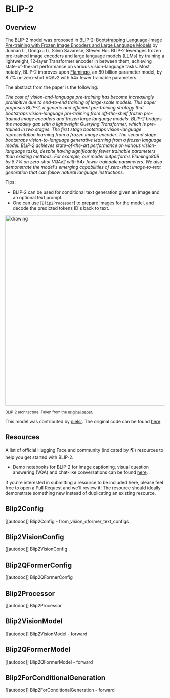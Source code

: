 <!--Copyright 2023 The HuggingFace Team. All rights reserved.

Licensed under the Apache License, Version 2.0 (the "License"); you may not use this file except in compliance with
the License. You may obtain a copy of the License at

http://www.apache.org/licenses/LICENSE-2.0

Unless required by applicable law or agreed to in writing, software distributed under the License is distributed on
an "AS IS" BASIS, WITHOUT WARRANTIES OR CONDITIONS OF ANY KIND, either express or implied. See the License for the
specific language governing permissions and limitations under the License.
-->

# BLIP-2

## Overview

The BLIP-2 model was proposed in [BLIP-2: Bootstrapping Language-Image Pre-training with Frozen Image Encoders and Large Language Models](https://arxiv.org/abs/2301.12597) by
Junnan Li, Dongxu Li, Silvio Savarese, Steven Hoi. BLIP-2 leverages frozen pre-trained image encoders and large language models (LLMs) by training a lightweight, 12-layer Transformer
encoder in between them, achieving state-of-the-art performance on various vision-language tasks. Most notably, BLIP-2 improves upon [Flamingo](https://arxiv.org/abs/2204.14198), an 80 billion parameter model, by 8.7%
on zero-shot VQAv2 with 54x fewer trainable parameters. 

The abstract from the paper is the following:

*The cost of vision-and-language pre-training has become increasingly prohibitive due to end-to-end training of large-scale models. This paper proposes BLIP-2, a generic and efficient pre-training strategy that bootstraps vision-language pre-training from off-the-shelf frozen pre-trained image encoders and frozen large language models. BLIP-2 bridges the modality gap with a lightweight Querying Transformer, which is pre-trained in two stages. The first stage bootstraps vision-language representation learning from a frozen image encoder. The second stage bootstraps vision-to-language generative learning from a frozen language model. BLIP-2 achieves state-of-the-art performance on various vision-language tasks, despite having significantly fewer trainable parameters than existing methods. For example, our model outperforms Flamingo80B by 8.7% on zero-shot VQAv2 with 54x fewer trainable parameters. We also demonstrate the model's emerging capabilities of zero-shot image-to-text generation that can follow natural language instructions.*

Tips:

- BLIP-2 can be used for conditional text generation given an image and an optional text prompt.
- One can use [`Blip2Processor`] to prepare images for the model, and decode the predicted tokens ID's back to text.

<img src="https://huggingface.co/datasets/huggingface/documentation-images/resolve/main/transformers/model_doc/blip2_architecture.jpg"
alt="drawing" width="600"/> 

<small> BLIP-2 architecture. Taken from the <a href="https://arxiv.org/abs/2301.12597">original paper.</a> </small>

This model was contributed by [nielsr](https://huggingface.co/nielsr).
The original code can be found [here](https://github.com/salesforce/LAVIS/tree/5ee63d688ba4cebff63acee04adaef2dee9af207).

## Resources

A list of official Hugging Face and community (indicated by 🌎) resources to help you get started with BLIP-2.

- Demo notebooks for BLIP-2 for image captioning, visual question answering (VQA) and chat-like conversations can be found [here](https://github.com/NielsRogge/Transformers-Tutorials/tree/master/BLIP-2).

If you're interested in submitting a resource to be included here, please feel free to open a Pull Request and we'll review it! The resource should ideally demonstrate something new instead of duplicating an existing resource.

## Blip2Config

[[autodoc]] Blip2Config
    - from_vision_qformer_text_configs

## Blip2VisionConfig

[[autodoc]] Blip2VisionConfig

## Blip2QFormerConfig

[[autodoc]] Blip2QFormerConfig

## Blip2Processor

[[autodoc]] Blip2Processor

## Blip2VisionModel

[[autodoc]] Blip2VisionModel
    - forward

## Blip2QFormerModel

[[autodoc]] Blip2QFormerModel
    - forward

## Blip2ForConditionalGeneration

[[autodoc]] Blip2ForConditionalGeneration
    - forward